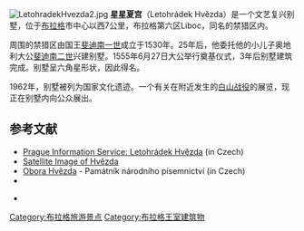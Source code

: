[[File:LetohradekHvezda2.jpg|thumb]]
'''星星夏宫'''（Letohrádek Hvězda）是一个文艺复兴别墅，位于[[布拉格|布拉格]]市中心以西7公里，布拉格第六区Liboc，同名的禁猎区内。 

周围的禁猎区由国王[[斐迪南一世|斐迪南一世]]成立于1530年。25年后，他委托他的小儿子奥地利大公[[斐迪南二世|斐迪南二世]]兴建别墅。1555年6月27日大公举行奠基仪式，3年后别墅建筑完成。别墅呈六角星形状，因此得名。 

1962年，别墅被列为国家文化遗迹。一个有关在附近发生的[[白山战役|白山战役]]的展览，现正在别墅内向公众展出。

==参考文献==
{{Commonscat|Letohrádek Hvězda}}
* [http://www.pis.cz/cz/praha/pamatky/letohradek_hvezda Prague Information Service: Letohrádek Hvězda] {{Wayback|url=http://www.pis.cz/cz/praha/pamatky/letohradek_hvezda |date=20100527190919 }} (in Czech)
* [http://www.wikimapia.org/#y=50083381&x=14326300&z=18&l=0&m=a Satellite Image of Hvězda] {{Wayback|url=http://www.wikimapia.org/#y=50083381&x=14326300&z=18&l=0&m=a |date=20181225091439 }}
* [http://oborahvezda.webpark.cz/ Obora Hvězda] {{Wayback|url=http://oborahvezda.webpark.cz/ |date=20190603182837 }} - Památník národního písemnictví (in Czech)
* {{cite web
 |title = Ze staré Prahy
 |url   = http://kramerius.mlp.cz/kramerius/handle/ABG001/114543
}}{{Dead link|date=2018年8月 |bot=InternetArchiveBot |fix-attempted=yes }}

* {{cite web
 |title = Z Prahy a z Čech : Kostel sv. Jiří, Potvorov, Prašná brána, Hvězda, Fresky v Týnském dvoře
 |url   = http://kramerius.mlp.cz/kramerius/handle/ABG001/63245
}}{{dead link|date=2018年3月 |bot=InternetArchiveBot |fix-attempted=yes }}

{{coord|50.0834|N|14.3263|E|source:kolossus-frwiki|display=title}}

[[Category:布拉格旅游景点|Category:布拉格旅游景点]]
[[Category:布拉格王室建筑物|Category:布拉格王室建筑物]]